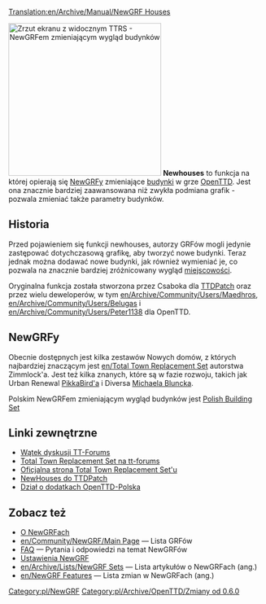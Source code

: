 [[Translation:en/Archive/Manual/NewGRF Houses]]


[[File:en/Archive/Manual/Ttrsopenttd.png|thumb|300px|right|Zrzut ekranu z widocznym TTRS - NewGRFem zmieniającym wygląd budynków]]
'''Newhouses''' to funkcja na której opierają się [[pl/Manual/NewGRF|NewGRFy]] zmieniające [[pl/Archive/Unmapped/Domy|budynki]] w grze [[pl/Manual/Main Page|OpenTTD]]. Jest ona znacznie bardziej zaawansowana niż zwykła podmiana grafik - pozwala zmieniać także parametry budynków.

==Historia==
Przed pojawieniem się funkcji newhouses, autorzy GRFów mogli jedynie zastępować dotychczasową grafikę, aby tworzyć nowe budynki. Teraz jednak można dodawać nowe budynki, jak również wymieniać je, co pozwala na znacznie bardziej zróżnicowany wygląd [[pl/Manual/Miasta|miejscowości]].

Oryginalna funkcja została stworzona przez Csaboka dla [[pl/Archive/OpenTTD/TTDPatch|TTDPatch]] oraz przez wielu deweloperów, w tym [[en/Archive/Community/Users/Maedhros]], [[en/Archive/Community/Users/Belugas]] i [[en/Archive/Community/Users/Peter1138]] dla OpenTTD. 

==NewGRFy==
Obecnie dostępnych jest kilka zestawów Nowych domów, z których najbardziej znaczącym jest [[en/Total Town Replacement Set]] autorstwa Zimmlock'a. Jest też kilka znanych, które są w fazie rozwoju, takich jak Urban Renewal [[en/Archive/Community/Users/PikkaBird|PikkaBird'a]] i Diversa [[en/Archive/Community/Users/Michael Blunck|Michaela Bluncka]]. 

Polskim NewGRFem zmieniającym wygląd budynków jest [https://openttd-polska.pl/Thread-Inne-Projekt-polskie-budynki Polish Building Set]

==Linki zewnętrzne==
*[http://www.tt-forums.net/viewtopic.php?t=28797 Wątek dyskusji TT-Forums]
*[http://www.tt-forums.net/viewtopic.php?t=8878 Total Town Replacement Set na tt-forums]
*[http://users.skynet.be/florisjan/ttd/ttrs.html Oficjalna strona Total Town Replacement Set'u]
*[http://wiki.ttdpatch.net/tiki-index.php?page=NewHouses NewHouses do TTDPatch]
*[https://openttd-polska.pl/Forum-Dodatki Dział o dodatkach OpenTTD-Polska]

== Zobacz też ==
* [[pl/Manual/NewGRF|O NewGRFach]] 
* [[en/Community/NewGRF/Main Page]] &mdash; Lista GRFów
* [[pl/Archive/Community/FAQ NewGRF|FAQ]] &mdash; Pytania i odpowiedzi na temat NewGRFów
* [[pl/Manual/NewGRF|Ustawienia NewGRF]]
* [[en/Archive/Lists/NewGRF Sets]] &mdash; Lista artykułów o NewGRFach (ang.)
* [[en/NewGRF Features]] &mdash; Lista zmian w NewGRFach (ang.)

[[Category:pl/NewGRF]]
[[Category:pl/Archive/OpenTTD/Zmiany od 0.6.0]]